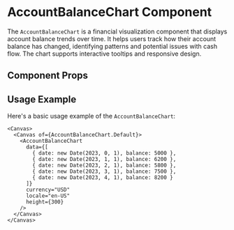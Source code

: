 

<Meta of={AccountBalanceChart} />

# AccountBalanceChart Component

The `AccountBalanceChart` is a financial visualization component that displays account balance trends over time. It helps users track how their account balance has changed, identifying patterns and potential issues with cash flow. The chart supports interactive tooltips and responsive design.

## Component Props

<Canvas of={AccountBalanceChart.Default} />

<Controls />

## Usage Example

Here's a basic usage example of the `AccountBalanceChart`:

```tsx
<Canvas>
  <Canvas of={AccountBalanceChart.Default}>
    <AccountBalanceChart 
      data={[
        { date: new Date(2023, 0, 1), balance: 5000 },
        { date: new Date(2023, 1, 1), balance: 6200 },
        { date: new Date(2023, 2, 1), balance: 5800 },
        { date: new Date(2023, 3, 1), balance: 7500 },
        { date: new Date(2023, 4, 1), balance: 8200 }
      ]}
      currency="USD"
      locale="en-US"
      height={300}
    />
  </Canvas>
</Canvas>
``` 